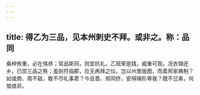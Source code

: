 ```yaml
---
---
---
```

title: 得乙为三品，见本州刺史不拜。或非之。称：品同
---



桑梓攸重，必在恪恭；官品斯同，则宜抗礼。乙班荣是践，威重可观。况衣锦还乡，已崇三品之秩；虽剖符临郡，应无再拜之仪。岂以州里版图，而紊邦家典制？如或商、周不敌，敢不尽礼事君？今且晋、郑同侪，安得降阶卑我？既不愆素，何恤或非。